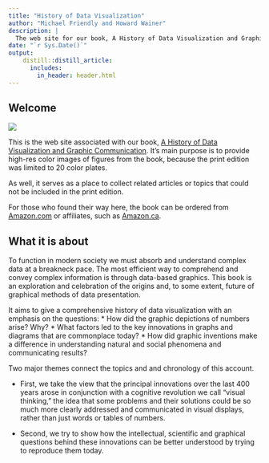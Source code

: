 ```yaml
---
title: "History of Data Visualization"
author: "Michael Friendly and Howard Wainer"
description: |
  The web site for our book, A History of Data Visualization and Graphic Communication (2021)
date: "`r Sys.Date()`"
output:
    distill::distill_article:
      includes:
        in_header: header.html
---
```


## Welcome
<img src="images/FriendlyWainer-thumb.jpg">

This is the web site associated with our book,
[A History of Data Visualization and Graphic Communication](https://www.hup.harvard.edu/catalog.php?isbn=9780674975231).
It's main purpose is to provide high-res color images of figures from the book, because the print edition was limited
to 20 color plates.

As well, it serves as a place to collect related articles or topics that could not be included in the print edition.

For those who found their way here, the book can be ordered from 
[Amazon.com](https://www.amazon.com/History-Data-Visualization-Graphic-Communication/dp/0674975235/) or affiliates, such as [Amazon.ca](https://www.amazon.ca/History-Data-Visualization-Graphic-Communication/dp/0674975235).

## What it is about

To function in modern society we must absorb and understand complex data at a
breakneck pace. The most efficient way to comprehend and convey complex
information is through data-based graphics. This book is an exploration and
celebration of the origins and, to some extent, future of graphical methods of
data presentation.

It aims to give a comprehensive history of data visualization with an emphasis
on the questions: 
* How did the graphic depictions of numbers arise? Why? 
* What factors led to the key innovations in graphs and diagrams that are commonplace today? 
* How did graphic inventions make a difference in understanding natural and social phenomena and communicating results?

Two major themes connect the topics and and chronology of this account. 

* First, we take the view that the principal innovations over the last 400 years arose in
conjunction with a cognitive revolution we call "visual thinking," the idea that
some problems and their solutions could be so much more clearly addressed and
communicated in visual displays, rather than just words or tables of numbers.

* Second, we try to show how the intellectual, scientific and graphical questions
behind these innovations can be better understood by trying to reproduce them
today.




